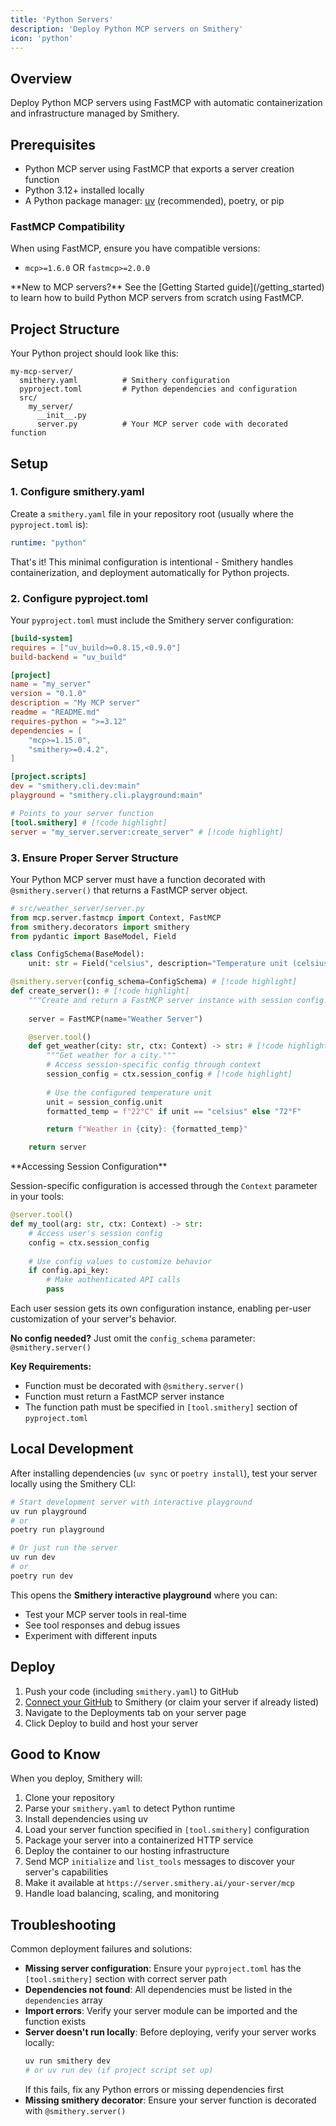 ```yaml
---
title: 'Python Servers'
description: 'Deploy Python MCP servers on Smithery'
icon: 'python'
---
```


## Overview

Deploy Python MCP servers using FastMCP with automatic containerization and infrastructure managed by Smithery.

## Prerequisites

- Python MCP server using FastMCP that exports a server creation function
- Python 3.12+ installed locally
- A Python package manager: [uv](https://docs.astral.sh/uv/) (recommended), poetry, or pip

### FastMCP Compatibility

When using FastMCP, ensure you have compatible versions:
- `mcp>=1.6.0` OR `fastmcp>=2.0.0`

<Note>
**New to MCP servers?** See the [Getting Started guide](/getting_started) to learn how to build Python MCP servers from scratch using FastMCP.
</Note>

## Project Structure

Your Python project should look like this:

```
my-mcp-server/
  smithery.yaml          # Smithery configuration
  pyproject.toml         # Python dependencies and configuration
  src/
    my_server/
      __init__.py
      server.py          # Your MCP server code with decorated function
```

## Setup

### 1. Configure smithery.yaml

Create a `smithery.yaml` file in your repository root (usually where the `pyproject.toml` is):

```yaml
runtime: "python"
```

That's it! This minimal configuration is intentional - Smithery handles containerization, and deployment automatically for Python projects.

### 2. Configure pyproject.toml

Your `pyproject.toml` must include the Smithery server configuration:

```toml
[build-system]
requires = ["uv_build>=0.8.15,<0.9.0"]
build-backend = "uv_build"

[project]
name = "my_server"
version = "0.1.0"
description = "My MCP server"
readme = "README.md"
requires-python = ">=3.12"
dependencies = [
    "mcp>=1.15.0",
    "smithery>=0.4.2",
]

[project.scripts]
dev = "smithery.cli.dev:main"
playground = "smithery.cli.playground:main"

# Points to your server function
[tool.smithery] # [!code highlight]
server = "my_server.server:create_server" # [!code highlight]
```

### 3. Ensure Proper Server Structure

Your Python MCP server must have a function decorated with `@smithery.server()` that returns a FastMCP server object.

```python
# src/weather_server/server.py
from mcp.server.fastmcp import Context, FastMCP
from smithery.decorators import smithery
from pydantic import BaseModel, Field

class ConfigSchema(BaseModel):
    unit: str = Field("celsius", description="Temperature unit (celsius or fahrenheit)")

@smithery.server(config_schema=ConfigSchema) # [!code highlight]
def create_server(): # [!code highlight]
    """Create and return a FastMCP server instance with session config."""
    
    server = FastMCP(name="Weather Server")

    @server.tool()
    def get_weather(city: str, ctx: Context) -> str: # [!code highlight]
        """Get weather for a city."""
        # Access session-specific config through context
        session_config = ctx.session_config # [!code highlight]
        
        # Use the configured temperature unit
        unit = session_config.unit
        formatted_temp = f"22°C" if unit == "celsius" else "72°F"

        return f"Weather in {city}: {formatted_temp}"

    return server
```

<Tip>
**Accessing Session Configuration**

Session-specific configuration is accessed through the `Context` parameter in your tools:

```python
@server.tool()
def my_tool(arg: str, ctx: Context) -> str:
    # Access user's session config
    config = ctx.session_config
    
    # Use config values to customize behavior
    if config.api_key:
        # Make authenticated API calls
        pass
```

Each user session gets its own configuration instance, enabling per-user customization of your server's behavior.

**No config needed?** Just omit the `config_schema` parameter: `@smithery.server()`
</Tip>

**Key Requirements:**
- Function must be decorated with `@smithery.server()`
- Function must return a FastMCP server instance
- The function path must be specified in `[tool.smithery]` section of `pyproject.toml`

## Local Development

After installing dependencies (`uv sync` or `poetry install`), test your server locally using the Smithery CLI:

```bash
# Start development server with interactive playground
uv run playground
# or
poetry run playground

# Or just run the server
uv run dev
# or  
poetry run dev
```

This opens the **Smithery interactive playground** where you can:
- Test your MCP server tools in real-time
- See tool responses and debug issues
- Experiment with different inputs

## Deploy

1. Push your code (including `smithery.yaml`) to GitHub
2. [Connect your GitHub](https://smithery.ai/new) to Smithery (or claim your server if already listed)
3. Navigate to the Deployments tab on your server page
4. Click Deploy to build and host your server

## Good to Know

<Accordion title="What happens under the hood?">
When you deploy, Smithery will:

1. Clone your repository
2. Parse your `smithery.yaml` to detect Python runtime
3. Install dependencies using uv
4. Load your server function specified in `[tool.smithery]` configuration
5. Package your server into a containerized HTTP service
6. Deploy the container to our hosting infrastructure
7. Send MCP `initialize` and `list_tools` messages to discover your server's capabilities
8. Make it available at `https://server.smithery.ai/your-server/mcp`
9. Handle load balancing, scaling, and monitoring
</Accordion>


## Troubleshooting

<Accordion title="Why does my deployment fail?">
Common deployment failures and solutions:

- **Missing server configuration**: Ensure your `pyproject.toml` has the `[tool.smithery]` section with correct server path
- **Dependencies not found**: All dependencies must be listed in the `dependencies` array
- **Import errors**: Verify your server module can be imported and the function exists
- **Server doesn't run locally**: Before deploying, verify your server works locally:
  ```bash
  uv run smithery dev
  # or uv run dev (if project script set up)
  ```
  If this fails, fix any Python errors or missing dependencies first
- **Missing smithery decorator**: Ensure your server function is decorated with `@smithery.server()`
</Accordion>
